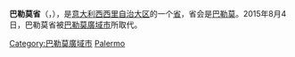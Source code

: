 {{expand|time=2017-05-30T04:00:57+00:00}}
{{unreferenced|time=2017-05-30T04:00:57+00:00}}
{{Infobox settlement
| name = 巴勒莫省
| native_name = Provincia di Palermo
| native_name_lang = it
| settlement_type = 前[[意大利省份列表|省份]]
| image_skyline =
| image_alt =
| image_caption =
| image_flag =
| flag_alt =
| image_shield =
| shield_alt =
| image_map = Palermo in Italy.svg
| map_alt =
| map_caption = 巴勒莫省在意大利的位置
| subdivision_type = 国家
| subdivision_name = {{flag|Italy}}
| subdivision_type1 = [[大区_(意大利)|大区]]
| subdivision_name1 = [[西西里岛|西西里大区]]
| established_title =
| established_date =
| seat_type = 首府
| seat = [[巴勒莫|巴勒莫]]
| parts_type = [[市镇_(意大利)|市镇]]
| parts_style = para
| p1 = 82
| government_footnotes =
| leader_party =
| leader_title = 市长
| leader_name = 
| unit_pref = Metric
| area_footnotes =
| area_total_km2 = 4992
| elevation_footnotes =
| elevation_m =
| population_footnotes =
| population_total = 1,249,533
| population_as_of = 2012
| population_density_km2 = auto
| timezone1 = [[欧洲中部时间|欧洲中部时间]]
| utc_offset1 = +1
| timezone1_DST = [[欧洲中部夏令时间|欧洲中部夏令时间]]
| utc_offset1_DST = +2
| postal_code_type = Postal code
| postal_code = 90010, 90010-90035, 90037-90049, 90100
| area_code_type = Telephone prefix
| area_code = 091, 0921, 0924
| iso_code =
| registration_plate = {{tsl|en|Italian car number plates||PA}}
| blank_name_sec1 = [[国家统计研究所_(意大利)|ISTAT]]
| blank_info_sec1 = 082
| website = 
| footnotes =
}}
'''巴勒莫省'''（{{lang-it|Provincia di Palermo}}，{{lang-scn|Pruvincia di Palermu}}），是[[意大利|意大利]][[西西里岛|西西里自治大区]]的一个[[意大利省份列表|省]]，省会是[[巴勒莫|巴勒莫]]。2015年8月4日，巴勒莫省被[[巴勒莫廣域市|巴勒莫廣域市]]所取代。

{{Authority control}}
[[Category:巴勒莫廣域市|Category:巴勒莫廣域市]]
[[Category:意大利省份|Palermo]]